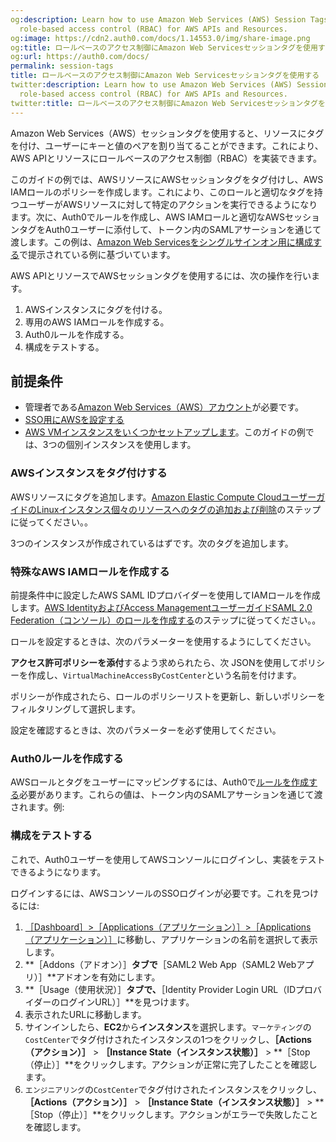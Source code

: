 ```yaml
---
og:description: Learn how to use Amazon Web Services (AWS) Session Tags to implement
  role-based access control (RBAC) for AWS APIs and Resources.
og:image: https://cdn2.auth0.com/docs/1.14553.0/img/share-image.png
og:title: ロールベースのアクセス制御にAmazon Web Servicesセッションタグを使用する
og:url: https://auth0.com/docs/
permalink: session-tags
title: ロールベースのアクセス制御にAmazon Web Servicesセッションタグを使用する
twitter:description: Learn how to use Amazon Web Services (AWS) Session Tags to implement
  role-based access control (RBAC) for AWS APIs and Resources.
twitter:title: ロールベースのアクセス制御にAmazon Web Servicesセッションタグを使用する
---
```


Amazon Web Services（AWS）セッションタグを使用すると、リソースにタグを付け、ユーザーにキーと値のペアを割り当てることができます。これにより、AWS APIとリソースにロールベースのアクセス制御（RBAC）を実装できます。

このガイドの例では、AWSリソースにAWSセッションタグをタグ付けし、AWS IAMロールのポリシーを作成します。これにより、このロールと適切なタグを持つユーザーがAWSリソースに対して特定のアクションを実行できるようになります。次に、Auth0でルールを作成し、AWS IAMロールと適切なAWSセッションタグをAuth0ユーザーに添付して、トークン内のSAMLアサーションを通じて渡します。この例は、[Amazon Web Servicesをシングルサインオン用に構成する](/integrations/aws/configure-amazon-web-services-for-sso)で提示されている例に基づいています。

AWS APIとリソースでAWSセッションタグを使用するには、次の操作を行います。

1. AWSインスタンスにタグを付ける。
2. 専用のAWS IAMロールを作成する。
3. Auth0ルールを作成する。
4. 構成をテストする。

## 前提条件

* 管理者である[Amazon Web Services（AWS）アカウント](https://portal.aws.amazon.com/billing/signup#/start)が必要です。[](/integrations/aws/configure-amazon-web-services-for-sso)
* [SSO用にAWSを設定する](/integrations/aws/configure-amazon-web-services-for-sso)[](https://docs.aws.amazon.com/AWSEC2/latest/UserGuide/EC2_GetStarted.html#ec2-launch-instance)[](https://docs.aws.amazon.com/AWSEC2/latest/UserGuide/EC2_GetStarted.html#ec2-launch-instance)
* [AWS VMインスタンスをいくつかセットアップします](https://docs.aws.amazon.com/AWSEC2/latest/UserGuide/EC2_GetStarted.html#ec2-launch-instance)。このガイドの例では、3つの個別インスタンスを使用します。

### AWSインスタンスをタグ付けする

AWSリソースにタグを追加します。[Amazon Elastic Compute CloudユーザーガイドのLinuxインスタンス個々のリソースへのタグの追加および削除](https://docs.aws.amazon.com/AWSEC2/latest/UserGuide/Using_Tags.html#adding-or-deleting-tags)のステップに従ってください。。

3つのインスタンスが作成されているはずです。次のタグを追加します。



### 特殊なAWS IAMロールを作成する

前提条件中に設定したAWS SAML IDプロバイダーを使用してIAMロールを作成します。[AWS IdentityおよびAccess ManagementユーザーガイドSAML 2.0 Federation（コンソール）のロールを作成する](https://docs.aws.amazon.com/IAM/latest/UserGuide/id_roles_create_for-idp_saml.html)のステップに従ってください。。

ロールを設定するときは、次のパラメーターを使用するようにしてください。



**アクセス許可ポリシーを添付**するよう求められたら、次 JSONを使用してポリシーを作成し、`VirtualMachineAccessByCostCenter`という名前を付けます。



ポリシーが作成されたら、ロールのポリシーリストを更新し、新しいポリシーをフィルタリングして選択します。

設定を確認するときは、次のパラメーターを必ず使用してください。



### Auth0ルールを作成する

AWSロールとタグをユーザーにマッピングするには、Auth0で[ルールを作成する](/rules/create-rules)必要があります。これらの値は、トークン内のSAMLアサーションを通じて渡されます。例:





### 構成をテストする

これで、Auth0ユーザーを使用してAWSコンソールにログインし、実装をテストできるようになります。

ログインするには、AWSコンソールのSSOログインが必要です。これを見つけるには:

1. [［Dashboard］>［Applications（アプリケーション）］>［Applications（アプリケーション）］](%24%7Bmanage_url%7D/#/applications)に移動し、アプリケーションの名前を選択して表示します。
2. **［Addons（アドオン）］**タブで**［SAML2 Web App（SAML2 Webアプリ）］**アドオンを有効にします。
3. **［Usage（使用状況）］**タブで、**［Identity Provider Login URL（IDプロバイダーのログインURL）］**を見つけます。
4. 表示されたURLに移動します。
5. サインインしたら、**EC2**から**インスタンス**を選択します。`マーケティング`の`CostCenter`でタグ付けされたインスタンスの1つをクリックし、**［Actions（アクション）］** > **［Instance State（インスタンス状態）］** > **［Stop（停止）］**をクリックします。アクションが正常に完了したことを確認します。
6. `エンジニアリング`の`CostCenter`でタグ付けされたインスタンスをクリックし、**［Actions（アクション）］** > **［Instance State（インスタンス状態）］** > **［Stop（停止）］**をクリックします。アクションがエラーで失敗したことを確認します。